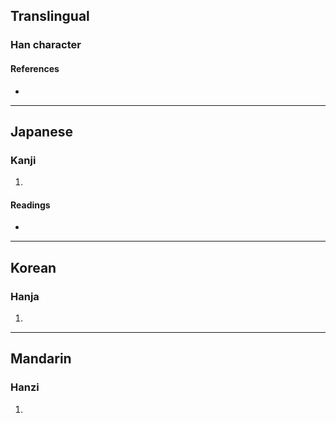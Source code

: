 {{character info/new}}
==Translingual==

===Han character===
{{Han char|rn=10|rad=儿|as=04|sn=6|four=|canj=XCIHU|ids=⿱公儿,⿱八允}}

====References====
* {{Han ref|kx=0124.110|dkj=01351|dj=0263.010|hdz=10269.010|uh=514A|ud=20810}}

----

==Japanese==

===Kanji===
{{ja-kanji|grade=|rs=儿04}}

# {{defn|lang=ja|sort=儿04}}

====Readings====
* {{ja-readings|on=[[たい]] (tai), [[だ]] (da), [[だい]] (dai), [[え]] (e), [[つ]] (tsu)|kun=[[よろこぶ]] (yorokobu)}}

----

==Korean==

===Hanja===
{{ko-hanja|hangeul=태|rv=tae|mr=t'ae}}

# {{defn|lang=ko|sort=儿04}}

----

==Mandarin==

===Hanzi===
{{cmn-hanzi|pin=[[duì]] ([[dui4]])|wg=tui<sup>4</sup>}}

# {{defn|lang=cmn|sort=儿04}}